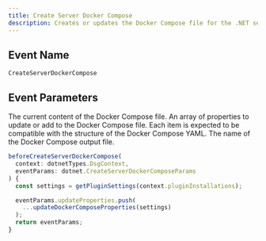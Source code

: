 ```yaml
---
title: Create Server Docker Compose
description: Creates or updates the Docker Compose file for the .NET server.
---
```


## Event Name

`CreateServerDockerCompose`

## Event Parameters

<ResponseField name="fileContent" type="string">
  The current content of the Docker Compose file.
</ResponseField>

<ResponseField name="updateProperties" type="Array">
  An array of properties to update or add to the Docker Compose file. Each item is expected to be compatible with the structure of the Docker Compose YAML.
</ResponseField>

<ResponseField name="outputFileName" type="string">
  The name of the Docker Compose output file.
</ResponseField>

<RequestExample>

```ts Example
beforeCreateServerDockerCompose(
  context: dotnetTypes.DsgContext,
  eventParams: dotnet.CreateServerDockerComposeParams
) {
  const settings = getPluginSettings(context.pluginInstallations);

  eventParams.updateProperties.push(
    ...updateDockerComposeProperties(settings)
  );
  return eventParams;
}
```
</RequestExample>